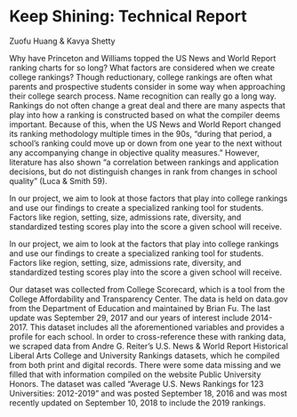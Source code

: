 # Keep Shining: Technical Report
Zuofu Huang & Kavya Shetty

  Why have Princeton and Williams topped the US News and World Report ranking charts for so long? What factors are considered when we create college rankings? Though reductionary, college rankings are often what parents and prospective students consider in some way when approaching their college search process. Name recognition can really go a long way. Rankings do not often change a great deal and there are many aspects that play into how a ranking is constructed based on what the compiler deems important. Because of this, when the US News and World Report changed its ranking methodology multiple times in the 90s, "during that period, a school's ranking could move up or down from one year to the next without any accompanying change in objective quality measures." However, literature has also shown "a correlation between rankings and application decisions, but do not distinguish changes in rank from changes in school quality" (Luca & Smith 59).
    
  In our project, we aim to look at those factors that play into college rankings and use our findings to create a specialized ranking tool for students. Factors like region, setting, size, admissions rate, diversity, and standardized testing scores play into the score a given school will receive.
  
  

  
In our project, we aim to look at the factors that play into college rankings and use our findings to create a specialized ranking tool for students. Factors like region, setting, size, admissions rate, diversity, and standardized testing scores play into the score a given school will receive.

  
  Our dataset was collected from College Scorecard, which is a tool from the College Affordability and Transparency Center. The data is held on data.gov from the Department of Education and maintained by Brian Fu. The last update was September 29, 2017 and our years of interest include 2014-2017. This dataset includes all the aforementioned variables and provides a profile for each school. In order to cross-reference these with ranking data, we scraped data from Andre G. Reiter’s U.S. News & World Report Historical Liberal Arts College and University Rankings datasets, which he compiled from both print and digital records. There were some data missing and we filled that with information compiled on the website Public University Honors. The dataset was called “Average U.S. News Rankings for 123 Universities: 2012-2019” and was posted September 18, 2016 and was most recently updated on September 10, 2018 to include the 2019 rankings.

